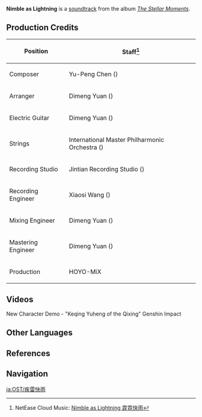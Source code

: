 {{Soundtrack Infobox
|title          =
|image          = The Stellar Moments.png
|album          = The Stellar Moments
|number         = 13
|featured       = GENSHIN CONCERT 2021 "Melodies of an Endless Journey" (CD)
|featured2      =
|featured3      =
|featured_disc  = B
|featured_disc2 =
|featured_disc3 =
|youtube_id     = zmS7kzSHuSE
|youtube_time   = 913
|spotify_id     = 03Jux6mkCk8mGSLIsmOmrd
|played_in      = Character Demo
|during         = [https://youtu.be/rPLh5QAedUE New Character Demo - "Keqing: Yuheng of the Qixing"]
|domain         =
|previous       = Rockin' With Fire
|next           = Contemplation in Snow

}}
'''Nimble as Lightning''' is a [[soundtrack]] from the album ''[[The Stellar Moments]]''.

==Production Credits==
{| class="wikitable" style="text-align:left; height:0.5em"
! Position
! Staff<ref>NetEase Cloud Music: [https://music.163.com/#/song?id=1817410050 Nimble as Lightning 霆霓快雨]</ref>
|-
! Composer
| Yu-Peng Chen ({{zh|陈致逸}})
|-
! Arranger
| Dimeng Yuan ({{zh|苑迪萌}})
|-
! Electric Guitar
| Dimeng Yuan ({{zh|苑迪萌}})
|-
! Strings
| International Master Philharmonic Orchestra ({{zh|国际首席爱乐乐团}})
|-
! Recording Studio
| Jintian Recording Studio ({{zh|金田录音棚}})
|-
! Recording Engineer
| Xiaosi Wang ({{zh|王小四}})
|-
! Mixing Engineer
| Dimeng Yuan ({{zh|苑迪萌}})
|-
! Mastering Engineer
| Dimeng Yuan ({{zh|苑迪萌}})
|-
! Production
| HOYO-MiX
|}

==Videos==
<gallery>
New Character Demo - "Keqing Yuheng of the Qixing" Genshin Impact
</gallery>
<!--
==Trivia==
-->
==Other Languages==
{{Other Languages
|en      = Nimble as Lightning
|zhs     = 霆霓快雨
|zhs_rm  = Tíngní Kuàiyǔ
|zht     = 霆霓快雨
|zht_rm  = Tíngní Kuàiyǔ
|zh_tl   = 
|ja      = 疾雷快雨
|ja_rm   = Shitsurai Kai'u
|ja_tl   = 
|ko      = {{tt|질뢰쾌우|疾雷快雨}}
|ko_rm   = Jilloekwae'u
|ko_tl   = Nimble as Lightning, Fast as Rain
|tr      = 
|it      = 
}}

==References==
{{Reflist}}

==Navigation==
{{Soundtrack Navbox|The Stellar Moments}}

[[ja:OST/疾雷快雨]]